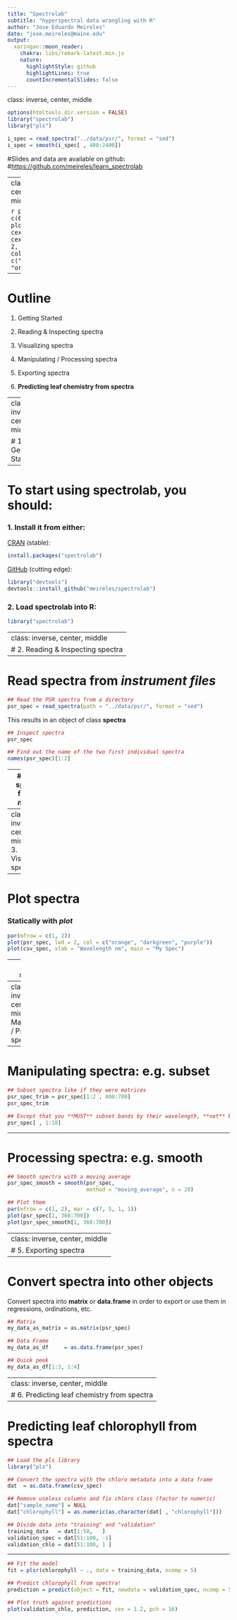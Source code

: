 ```yaml
---
title: "Spectrolab"
subtitle: "hyperspectral data wrangling with R"
author: "Jose Eduardo Meireles"
date: "jose.meireles@maine.edu"
output:
  xaringan::moon_reader:
    chakra: libs/remark-latest.min.js
    nature:
      highlightStyle: github
      highlightLines: true
      countIncrementalSlides: false
---
```

class: inverse, center, middle

```r
options(htmltools.dir.version = FALSE)
library("spectrolab")
library("pls")

i_spec = read_spectra("../data/psr/", format = "sed")
i_spec = smooth(i_spec[ , 400:2400])
```

<style type="text/css">
.remark-slide-content {
    font-size: 140%;
}
</style>


#Slides and data are available on github:
#[https://github.com/meireles/learn_spectrolab](https://github.com/meireles/learn_spectrolab)

---
class: center, middle

```r
par(mar = c(6,6,4,4))
plot(i_spec, cex.lab = 2, cex.axis = 2, lwd = 3, col = c("blue", "orange"))
```

---

# Outline

1. Getting Started

2. Reading & Inspecting spectra

3. Visualizing spectra

4. Manipulating / Processing spectra

5. Exporting spectra

6. **Predicting leaf chemistry from spectra**

---
class: inverse, center, middle

# 1. Getting Started

---

# To start using spectrolab, you should:

### 1. Install it from either:

[CRAN](https://cran.r-project.org/web/packages/spectrolab/) (stable):

```r
install.packages("spectrolab")
```

[GitHub](https://github.com/meireles/spectrolab) (cutting edge):

```r
library("devtools")
devtools::install_github("meireles/spectrolab")
```

### 2. Load spectrolab into R:

```r
library("spectrolab")
```

---
class: inverse, center, middle
# 2. Reading & Inspecting spectra
---

# Read spectra from *instrument files*

```r
## Read the PSR spectra from a directory
psr_spec = read_spectra(path = "../data/psr/", format = "sed")
```

This results in an object of class **spectra**
```r
## Inspect spectra
psr_spec

## Find out the name of the two first individual spectra
names(psr_spec)[1:2]
```


---
# Read spectra from a *matrix*

```r
## Read CSV
csv = read.csv("../data/csv/spec_mat.csv", check.names = FALSE, as.is = TRUE)

## Look at the matrix
csv[1:3, 1:5]

## Convert the matrix to spectra
csv_spec = as.spectra(x = csv, name_idx = 1, meta_idxs = 2)

## and look at the spectra
csv_spec
```

---
class: inverse, center, middle
# 3. Visualizing spectra
---

# Plot spectra

### Statically with *plot*

```r
par(mfrow = c(1, 2))
plot(psr_spec, lwd = 2, col = c("orange", "darkgreen", "purple"))
plot(csv_spec, xlab = "Wavelength nm", main = "My Spec")
```

---
# Plot spectra

### Interactively with *plot_interactive*

```r
# Demo
plot_interactive(psr_spec)
```

---
class: inverse, center, middle
# 4. Manipulating / Processing spectra
---

# Manipulating spectra: e.g. subset

```r

## Subset spectra like if they were matrices
psr_spec_trim = psr_spec[1:2 , 400:700]
psr_spec_trim

## Except that you **MUST** subset bands by their wavelength, **not** by position!
psr_spec[ , 1:10]
```

---

# Processing spectra: e.g. smooth

```r
## Smooth spectra with a moving average
psr_spec_smooth = smooth(psr_spec,
                         method = "moving_average", n = 20)

## Plot them
par(mfrow = c(1, 2), mar = c(7, 5, 1, 1))
plot(psr_spec[1, 360:700])
plot(psr_spec_smooth[1, 360:700])
```

---
class: inverse, center, middle
# 5. Exporting spectra
---

# Convert spectra into other objects

Convert spectra into **matrix** or **data.frame** in order to export or use them in regressions, ordinations, etc.

```r

## Matrix
my_data_as_matrix = as.matrix(psr_spec)

## Data Frame
my_data_as_df     = as.data.frame(psr_spec)

## Quick peek
my_data_as_df[1:3, 1:4]
```

---
class: inverse, center, middle
# 6. Predicting leaf chemistry from spectra
---

# Predicting leaf chlorophyll from spectra

```r
## Load the pls library
library("pls")

## Convert the spectra with the chloro metadata into a data frame
dat  = as.data.frame(csv_spec)

## Remove useless columns and fix chloro class (factor to numeric)
dat["sample_name"] = NULL 
dat["chlorophyll"] = as.numeric(as.character(dat[ , "chlorophyll"]))

## Divide data into "training" and "validation"
training_data   = dat[1:50,   ]
validation_spec = dat[51:100, -1]
validation_chlo = dat[51:100, 1 ]
```
---

```r
## Fit the model
fit = plsr(chlorophyll ~ ., data = training_data, ncomp = 5)

## Predict chlorophyll from spectra!
prediction = predict(object = fit, newdata = validation_spec, ncomp = 5)

## Plot truth against predictions
plot(validation_chlo, prediction, cex = 1.2, pch = 16)
```
